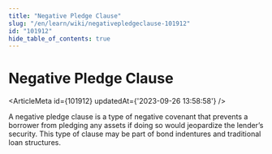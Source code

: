 ```yaml
---
title: "Negative Pledge Clause"
slug: "/en/learn/wiki/negativepledgeclause-101912"
id: "101912"
hide_table_of_contents: true
---
```



# Negative Pledge Clause

<ArticleMeta id={101912} updatedAt={'2023-09-26 13:58:58'} />
<div className='border-solid border-b border-t-0 my-4 border-[var(--ifm-color-gray-300)]' />

A negative pledge clause is a type of negative covenant that prevents a borrower from pledging any assets if doing so would jeopardize the lender’s security. This type of clause may be part of bond indentures and traditional loan structures.
